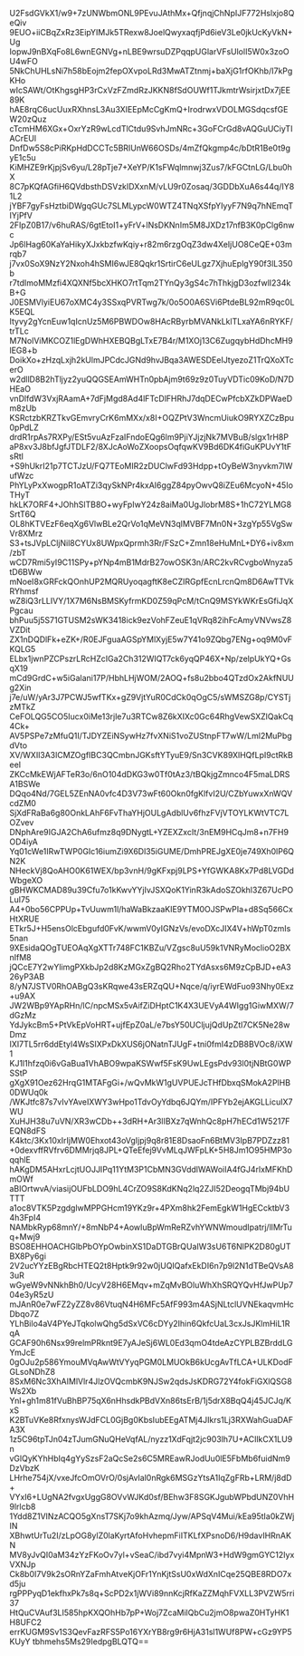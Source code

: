 U2FsdGVkX1/w9+7zUNWbmONL9PEvuJAthMx+QfjnqjChNpIJF772Hslxjo8QeQiv
9EUO+iiCBqZxRz3EipYIMJk5TRexw8JoelQwyxaqfjPd6ieV3Le0jkUcKyVkN+Ug
IopwJ9nBXqFo8L6wnEGNVg+nLBE9wrsuDZPqqpUGlarVFsUlolI5W0x3zoOU4wFO
5NkChUHLsNi7h58bEojm2fepOXvpoLRd3MwATZtnmj+baXjG1rfOKhb/I7kPgKHo
wIcSAWt/OtKhgsgHP3rCxVzFZmdRzJKKN8fSdOUWf1TJkmtrWsirjxtDx7jEE89K
hAE8rqC6ucUuxRXhnsL3Au3XIEEpMcCgKmQ+IrodrwxVDOLMGSdqcsfGEW20zQuz
cTcmHM6XGx+OxrYzR9wLcdTlCtdu9SvhJmNRc+3GoFCrGd8vAQGuUCiyTIACrEUl
DnfDw5S8cPiRKpHdDCCTc5BRIUnW66OSDs/4mZfQkgmp4c/bDtR1Be0t9gyE1c5u
KiMHZE9rKjpjSv6yu/L28pTje7+XeYP/K1sFWqlmnwj3Zus7/kFGCtnLG/Lbu0hX
8C7pKQfAGfiH6QVdbsthDSVzkIDXxnM/vLU9r0Zosaq/3GDDbXuA6s44q/IY81L2
jYBF7gyFsHztbiDWgqGUc7SLMLypcW0WTZ4TNqXSfpYIyyF7N9q7hNEmqTIYjPfV
2FIpZ0B17/v6huRAS/6gtEtoI1+yFrV+lNsDKNnIm5M8JXDz17nfB3K0pClg6nwc
Jp6lHag60KaYaHikyXJxkbzfwKqiy+r82m6rzgOqZ3dw4XeIjUO8CeQE+03mrqb7
j7vx0SoX9NzY2Nxoh4hSMI6wJE8Qqkr1SrtirC6eULgz7XjhuEplgY90f3lL350b
r7tdImoMMzfi4XQXNf5bcXHKO7rtTqm2TYnQy3gS4c7hThkjgD3ozfwlI234kB+G
J0ESMVlyiEU67oXMC4y3SSxqPVRTwg7k/0o5O0A6SVi6PtdeBL92mR9qc0LK5EQL
Ityvy2gYcnEuw1qIcnUz5M6PBWDOw8HAcRByrbMVANkLklTLxaYA6nRYKF/trTLc
M7NolViMKCOZ1lEgDWhHXEBQBgLTxE7B4r/M1XOj13C6ZugqybHdDhcMH9lEG8+b
DoikXo+zHzqLxjh2kUlmJPCdcJGNd9hvJBqa3AWESDEeIJtyezoZ1TrQXoXTcerO
w2dllD8B2hTljyz2yuQQGSEAmWHTn0pbAjm9t69z9z0TuyVDTic09KoD/N7DHEaO
vnDlfdW3VxjRAamA+7dFjMgd8Ad4lFTcDlFHRhJ7dqDECwPfcbXZkDPWaeDm8zUb
KSRctzbKRZTkvGEmvryCrK6mMXx/x8I+OQZPtV3WncmUiukO9RYXZCzBpu0pPdLZ
drdR1rpAs7RXPy/ESt5vuAzFzaIFndoEQg6lm9PjiYJjzjNk7MVBuB/slgx1rH8P
aP8xv3J8bfJgfJTDLF2/8XJcAoWoZXoopsOqfqwKV9Bd6DK4fiGuKPUvY1tFsRtl
+S9hUkrI21p7TCTJzU/FQ7TEoMIR2zDUClwFd93Hdpp+tOyBeW3nyvkm7lWufWzc
PhYLyPxXwogpR1oATZi3qySkNPr4kxAI6ggZ84pyOwvQ8iZEu6McyoN+45IoTHyT
hkLK7ORF4+JOhhSlTB8O+wyFpIwY24z8aiMa0UgJlobrM8S+1hC72YLMG8SrtT6Q
OL8hKTVEzF6eqXg6VlwBLe2QrVo1qMeVN3qlMVBF7Mn0N+3zgYp55VgSwVr8XMrz
S3+tsJVpLCljNil8CYUx8UWpxQprmh3Rr/FSzC+Zmn18eHuMnL+DY6+iv8xm/zbT
wCD7Rmi5yI9C11SPy+pYNp4mB1MdrB27owOSK3n/ARC2kvRCvgboWnyza5tD6BWw
mNoeI8xGRFckQOnhUP2MQRUyoqagftK8eCZIRGpfEcnLrcnQm8D6AwTTVkRYhmsf
wZ8iQ3rLLIVY/1X7M6NsBMSKyfrmKD0Z59qPcM/tCnQ9MSYkWKrEsGfiJqXPgcau
bhPuu5j5S71GTUSM2sWK3418ick9ezVohFZeuE1qVRq82ihFcAmyVNVwsZ8VZDit
ZX1nDQDlFk+eZK+/R0EJFguaAGSpYMlXyjE5w7Y41o9ZQbg7ENg+oq9M0vFKQLG5
ELbx1jwnPZCPszrLRcHZcIGa2Ch312WIQT7ck6yqQP46X+Np/zelpUkYQ+GsqX19
mCd9GrdC+w5iGalani17P/HbhLHjWOM/2AOQ+fs8u2bbo4QTzdOx2AkfNUUg2Xin
j7e/uW/yAr3J7PCWJ5wfTKx+gZ9VjtYuR0CdCk0qOgC5/sWMSZG8p/CYSTjzMTkZ
CeFOLQG5CO5Iucx0iMe13rjle7u3RTCw8Z6kXIXc0Gc64RhgVewSXZlQakCq4Ck+
AV5PSPe7zMfuQ1I/TJDYZEiNSywHz7fvXNiS1voZUStnpFT7wW/Lml2MuPbgdVto
XV/WXIl3A3lCMZOgfIBC3QCmbnJGKsftYTyuE9/Sn3CVK89XlHQfLpI9ctRkBeeI
ZKCcMkEWjAFTeR3o/6nO104dDKG3w0Tf0tAz3/tBQkjgZmnco4F5maLDRSA1BSWe
DQqo4Nd/7GEL5ZEnNA0vfc4D3V73wFt60Okn0fgKlfvI2U/CZbYuwxXnWQVcdZM0
SjXdFRaBa6g80OnkLAhF6FvThaYHjOULgAdblUv6fhzFVjVTOYLKWtVTC7LOZvev
DNphAre9IGJA2ChA6ufmz8q9DNygtL+YZEXZxcIt/3nEM9HCqJm8+n7FH9OD4iyA
Yq01cWe1IRwTWP0GIc16iumZi9X6Dl35iGUME/DmhPREJgXE0je749Xh0lP6QN2K
NHeckVj8QoAHO0K61WEX/bp3vnH/9gKFxpj9LPS+YfGWKA8Kx7Pd8LVGDdWbgeXO
gBHWKCMAD89u39Cfu7o1kKwvYYjIvJSXQoK1YinR3kAdoSZOkhl3Z67UcPOLuI75
A4+0bo56CPPUp+TvUuwm1l/haWaBkzaaKIE9YTM0OJSPwPIa+d8Sq566CxHtXRUE
ETkr5J+H5ensOlcEbgufd0FvK/wwmV0yIGNzVs/evoDXcJIX4V+hWpT0zmIs5nan
9XEsidaQOgTUEOAqXgXTTr748FC1KBZu/VZgsc8uU59k1VNRyMoclioO2BXnIfM8
jQCcE7Y2wYlimgPXkbJp2d8KzMGxZgBQ2Rho2TYdAsxs6M9zCpBJD+eA326yP3AB
8/yN7JSTV0RhOABgQ3sKRqwe43sERZqQU+Nqce/q/iyrEWdFuo93Nhy0Exz+u9AX
JW2WBp9YApRHn/lC/npcMSx5vAifZiDHptC1K4X3UEVyA4WIgg1GiwMXW/7dGzMz
YdJykcBm5+PtVkEpVoHRT+ujfEpZ0aL/e7bsY50UCljujQdUpZtl7CK5Ne28wDmz
IXI7TL5rr6ddEtyl4WsSIXPxDkXUS6jONatnTJUgF+tni0fmI4zDB8BVOc8/iXW1
KJ1l1hfzq0i6vGaBua1VhABO9wpaKSWwf5FsK9UwLEgsPdv93l0tjNBtG0WPSStP
gXgX91Oez62HrqG1MTAFgGi+/wQvMkW1gUVPUEJcTHfDbxqSMokA2PlHB0DWUq0k
/WKJtfc87s7vIvYAveIXWY3wHpo1TdvOyYdbq6JQYm/IPFYb2ejAKGLLicuIX7WU
XuHJH38u7uVN/XR3wCDb++3dRH+Ar3lIBXz7qWnhQc8pH7hECd1W5217FEQN8dFS
K4ktc/3Kx10xIrIjMW0Ehxot43oVgIjpj9q8r81E8DsaoFn6BtMV3IpB7PDZzz81
+0dexvffRVfrv6DMMrjq8JPL+QTeEfej9VvMLqJWFpLK+5H8Jm1O95HMP3oqqhlE
hAKgDM5AHxrLcjtUOJJIPq11YtM3P1CbMN3GVddlWAWoiIA4fGJ4rlxMFKhDmOWf
aBIOrtwvA/viasijOUFbLDO9hL4CrZO9S8KdKNq2lq2ZJI52DeogqTMbj94bUTTT
a1oc8VTK5PzgdglwMPPGHcm19YKz9r+4PXm8hk2FemEgkW1HgECcktbV34h3FpI4
NAMbkRyp68mnY/+8mNbP4+AowIuBpWmReRZvhYWNWmoudIpatrj/llMrTuq+Mwj9
BSO8EHHOACHGlbPbOYpOwbinXS1DaDTGBrQUaIW3sU6T6NlPK2D80gUTBX8Py6gi
2V2ucYYzEBgRbcHTEQ2t8Hptk9r92w0jUQIQafxEkDI6n7p9l2N1dTBeQVsA83uR
wGyeW9vNNkhBh0/UcyV28H6EMqv+mZqMvBOluWhXhSRQYQvHfJwPUp704e3yR5zU
mJAnR0e7wFZ2yZZ8v86VtuqN4H6MFc5AfF993m4ASjNLtclUVNEkaqvmHcDbqo7Z
YLhBilo4aV4PYeJTqkolwQhg5dSxVC6cDYy2Ihin6QkfcUaL3cxJsJKlmHiL1RqA
GCAF90h6Nsx99relmPRknt9E7yAJeSj6WL0Ed3qmO4tdeAzCYPLBZBrddLGYmJcE
0gOJu2p586YmouMVqAwWtVYyqPGM0LMUOkB6kUcgAvTfLCA+ULKDodFGLsoNDhZ8
8SxM6Nc3XhAIMlVlr4JlzOVQcmbK9NJSw2qdsJsKDRG72Y4fokFiGXlQSG8Ws2Xb
Ynl+gh1m81fVuBhBP75qX6nHhsdkPBdVXn86tsErB/1j5drX8BqQ4j45JCJq/KxS
K2BTuVKe8RfxnysWJdFCL0GjBg0KbsIubEEgATMj4JIkrs1Lj3RXWahGuaDAFA3X
1z5C96tpTJn04zTJumGNuQHeVqfAL/nyzz1XdFqjt2jc903lh7U+ACIlkCX1LU9n
vGlQyKYhHbIq4gYySzsF2aQcSe2s6C5MREawRJodUu0lE5FbMb6fuidNm9DzVbzK
LHrhe754jX/vxeJfcOmOVrO/0sjAvIal0nRgk6MSGzYtsA1IqZgFRb+LRM/j8dD+
VYxI6+LUgNA2fvgxUggG8OVvWJKd0sf/BEhw3F8SGKJgubWPbdUNZ0VhH9lrlcb8
1Ydd8Z1VINzACQO5gXnsT7SKj7o9khAzmq/Jyw/APSqV4Mui/kEa95tIa0kZWjIN
XBhwtUrTu2I/zLpOG8ylZ0laKyrtAfoHvhepmFiITKLfXPsnoD6/H9davIHRnAKN
MV8yJvQI0aM34zYzFKoOv7yl+vSeaC/ibd7vyi4MpnW3+HdW9gmGYC12IyxVXNJp
Ck8b0I7V9k2sORnYZaFmhAtveKjOFr1YnKjtSsU0xWdXnICqe25QBE8RDO7xd5ju
rgPPPyqD1ekfhxPk7s8q+ScPD2x1jWVi89nnKcjRfKaZZMqhFVXLL3PVZW5rri37
HtQuCVAuf3LI585hpKXQOhHb7pP+Woj7ZcaMilQbCu2jmO8pwaZ0HTyHK1H8UFC2
errKUGM9Sv1S3QevFazRFS5Po16YXrYB8rg9r6HjA31sl1WUf8PW+cGz9YP5KUyY
tbhmehs5Ms29IedpgBLQTQ==
